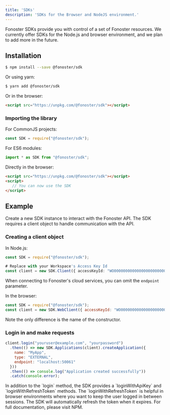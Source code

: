 ```yaml
---
title: 'SDKs'
description: 'SDKs for the Browser and NodeJS environment.'
---
```


Fonoster SDKs provide you with control of a set of Fonoster resources. We currently offer SDKs for the Node.js and browser environment, and we plan to add more in the future.

## Installation

```bash
$ npm install --save @fonoster/sdk
```

Or using yarn:

```bash
$ yarn add @fonoster/sdk
```

Or in the browser:

```html
<script src="https://unpkg.com/@fonoster/sdk"></script>
```

### Importing the library

For CommonJS projects:

```typescript
const SDK = require("@fonoster/sdk");
```

For ES6 modules:

```typescript
import * as SDK from "@fonoster/sdk";
```

Directly in the browser:

```html
<script src="https://unpkg.com/@fonoster/sdk"></script>
<script>
   // You can now use the SDK
</script>
```

## Example

Create a new SDK instance to interact with the Fonoster API. The SDK requires a client object to handle communication with the API.

### Creating a client object

In Node.js:

```typescript
const SDK = require("@fonoster/sdk");

# Replace with your Workspace's Access Key Id
const client = new SDK.Client({ accessKeyId: "WO00000000000000000000000000000000" });
```

When connecting to Fonoster's cloud services, you can omit the `endpoint` parameter.

In the browser:

```javascript
const SDK = require("@fonoster/sdk");
const client = new SDK.WebClient({ accessKeyId: "WO00000000000000000000000000000000" });
```

<Tip>
  Note the only difference is the name of the constructor.
</Tip>

### Login in and make requests

```javascript
client.login("youruser@example.com", "yourpassword")
  .then(() => new SDK.Applications(client).createApplication({
    name: "MyApp",
    type: "EXTERNAL",
    endpoint: "localhost:50061"
  }))
  .then(() => console.log("Application created successfully"))
  .catch(console.error);
```

<Tip>
  In addition to the `login` method, the SDK provides a `loginWithApiKey` and `loginWithRefreshToken` methods. The `loginWithRefreshToken` is helpful in browser environments where you want to keep the user logged in between sessions.
</Tip>

<Tip>
  The SDK will automatically refresh the token when it expires.
</Tip>

<Card title="See NPM for details" icon="npm" color="#C53635" iconType="brands" href="https://www.npmjs.com/package/@fonoster/sdk">
  For full documentation, please visit NPM.
</Card>